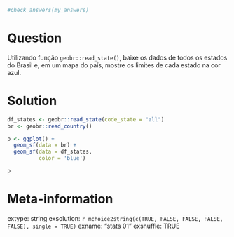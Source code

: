 ```r

#check_answers(my_answers)
```

Question
========

Utilizando função `geobr::read_state()`, baixe os dados de todos os estados do Brasil e, em um mapa do país, mostre os limites de cada estado na cor azul. 


Solution
================

```r
df_states <- geobr::read_state(code_state = "all")
br <- geobr::read_country()

p <- ggplot() + 
  geom_sf(data = br) +
  geom_sf(data = df_states, 
          color = 'blue')

p
```



Meta-information
================
extype: string
exsolution: `r mchoice2string(c(TRUE, FALSE, FALSE, FALSE, FALSE), single = TRUE)`
exname: "stats 01"
exshuffle: TRUE


